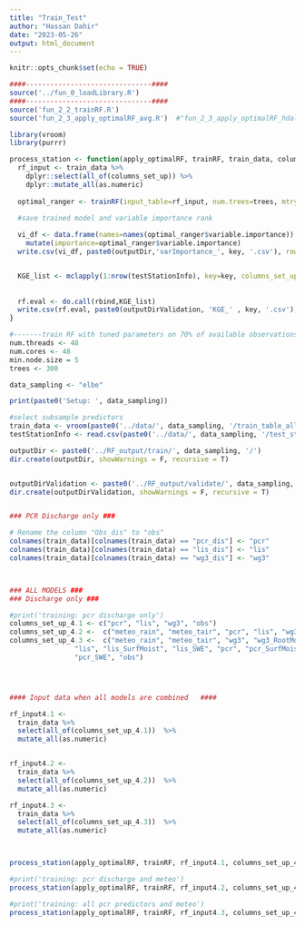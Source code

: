 ```yaml
---
title: "Train_Test"
author: "Hassan Dahir"
date: "2023-05-26"
output: html_document
---
```


```r
knitr::opts_chunk$set(echo = TRUE)
```

```r
####-------------------------------####
source('../fun_0_loadLibrary.R')
####-------------------------------####
source('fun_2_2_trainRF.R')
source('fun_2_3_apply_optimalRF_avg.R')  #"fun_2_3_apply_optimalRF_hdali.R
```





```r
library(vroom)  
library(purrr)
```



```r
process_station <- function(apply_optimalRF, trainRF, train_data, columns_set_up, key, trees, mtry) {
  rf_input <- train_data %>% 
    dplyr::select(all_of(columns_set_up)) %>% 
    dplyr::mutate_all(as.numeric)
  
  optimal_ranger <- trainRF(input_table=rf_input, num.trees=trees, mtry=mtry)

  #save trained model and variable importance rank
        
  vi_df <- data.frame(names=names(optimal_ranger$variable.importance)) %>%
    mutate(importance=optimal_ranger$variable.importance)                     
  write.csv(vi_df, paste0(outputDir,'varImportance_', key, '.csv'), row.names=F)


  KGE_list <- mclapply(1:nrow(testStationInfo), key=key, columns_set_up=columns_set_up, optimal_ranger=optimal_ranger, apply_optimalRF, mc.cores=1)
  
  
  rf.eval <- do.call(rbind,KGE_list)
  write.csv(rf.eval, paste0(outputDirValidation, 'KGE_' , key, '.csv'), row.names = F)
}
```



```r
#-------train RF with tuned parameters on 70% of available observations----------
num.threads <- 48
num.cores <- 48
min.node.size = 5
trees <- 300

data_sampling <- "elbe"

print(paste0('Setup: ', data_sampling))

#select subsample predictors
train_data <- vroom(paste0('../data/', data_sampling, '/train_table_allpredictors.csv'), show_col_type=F)
testStationInfo <- read.csv(paste0('../data/', data_sampling, '/test_stations.csv'))

outputDir <- paste0('../RF_output/train/', data_sampling, '/')
dir.create(outputDir, showWarnings = F, recursive = T)


outputDirValidation <- paste0('../RF_output/validate/', data_sampling, '/')
dir.create(outputDirValidation, showWarnings = F, recursive = T)


### PCR Discharge only ###

# Rename the column "Obs_dis" to "obs"
colnames(train_data)[colnames(train_data) == "pcr_dis"] <- "pcr"
colnames(train_data)[colnames(train_data) == "lis_dis"] <- "lis"
colnames(train_data)[colnames(train_data) == "wg3_dis"] <- "wg3"



### ALL MODELS ###
### Discharge only ###

#print('training: pcr discharge only')
columns_set_up_4.1 <- c("pcr", "lis", "wg3", "obs")
columns_set_up_4.2 <-  c("meteo_rain", "meteo_tair", "pcr", "lis", "wg3", "obs")
columns_set_up_4.3 <-  c("meteo_rain", "meteo_tair", "wg3", "wg3_RootMoist", "wg3_SurfStor", "wg3_SWE",
                "lis", "lis_SurfMoist", "lis_SWE", "pcr", "pcr_SurfMoist", "pcr_SurfStor",
                "pcr_SWE", "obs")




#### Input data when all models are combined   #### 

rf_input4.1 <- 
  train_data %>% 
  select(all_of(columns_set_up_4.1))  %>% 
  mutate_all(as.numeric)  


rf_input4.2 <- 
  train_data %>% 
  select(all_of(columns_set_up_4.2))  %>% 
  mutate_all(as.numeric)

rf_input4.3 <- 
  train_data %>% 
  select(all_of(columns_set_up_4.3))  %>% 
  mutate_all(as.numeric) 



process_station(apply_optimalRF, trainRF, rf_input4.1, columns_set_up_4.1, "all_dis", trees, 1)

#print('training: pcr discharge and meteo')
process_station(apply_optimalRF, trainRF, rf_input4.2, columns_set_up_4.2, "all_dis_meteo", trees, 3)

#print('training: all pcr predictors and meteo')
process_station(apply_optimalRF, trainRF, rf_input4.3, columns_set_up_4.3, "allpredictors", trees, 4)
```




